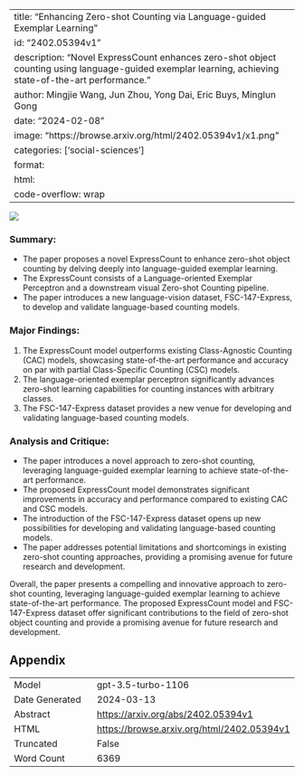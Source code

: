 
---
title: "Enhancing Zero-shot Counting via Language-guided Exemplar Learning"
id: "2402.05394v1"
description: "Novel ExpressCount enhances zero-shot object counting using language-guided exemplar learning, achieving state-of-the-art performance."
author: Mingjie Wang, Jun Zhou, Yong Dai, Eric Buys, Minglun Gong
date: "2024-02-08"
image: "https://browse.arxiv.org/html/2402.05394v1/x1.png"
categories: ['social-sciences']
format:
  html:
    code-overflow: wrap
---

![](https://browse.arxiv.org/html/2402.05394v1/x1.png)

### **Summary:**
- The paper proposes a novel ExpressCount to enhance zero-shot object counting by delving deeply into language-guided exemplar learning.
- The ExpressCount consists of a Language-oriented Exemplar Perceptron and a downstream visual Zero-shot Counting pipeline.
- The paper introduces a new language-vision dataset, FSC-147-Express, to develop and validate language-based counting models.

### **Major Findings:**
1. The ExpressCount model outperforms existing Class-Agnostic Counting (CAC) models, showcasing state-of-the-art performance and accuracy on par with partial Class-Specific Counting (CSC) models.
2. The language-oriented exemplar perceptron significantly advances zero-shot learning capabilities for counting instances with arbitrary classes.
3. The FSC-147-Express dataset provides a new venue for developing and validating language-based counting models.

### **Analysis and Critique:**
- The paper introduces a novel approach to zero-shot counting, leveraging language-guided exemplar learning to achieve state-of-the-art performance.
- The proposed ExpressCount model demonstrates significant improvements in accuracy and performance compared to existing CAC and CSC models.
- The introduction of the FSC-147-Express dataset opens up new possibilities for developing and validating language-based counting models.
- The paper addresses potential limitations and shortcomings in existing zero-shot counting approaches, providing a promising avenue for future research and development.

Overall, the paper presents a compelling and innovative approach to zero-shot counting, leveraging language-guided exemplar learning to achieve state-of-the-art performance. The proposed ExpressCount model and FSC-147-Express dataset offer significant contributions to the field of zero-shot object counting and provide a promising avenue for future research and development.

## Appendix

|          |          |
|----------|----------|
| Model     | gpt-3.5-turbo-1106       |
| Date Generated     | 2024-03-13       |
| Abstract | [https://arxiv.org/abs/2402.05394v1](https://arxiv.org/abs/2402.05394v1)        |
| HTML     | [https://browse.arxiv.org/html/2402.05394v1](https://browse.arxiv.org/html/2402.05394v1)       |
| Truncated       | False       |
| Word Count       | 6369       |